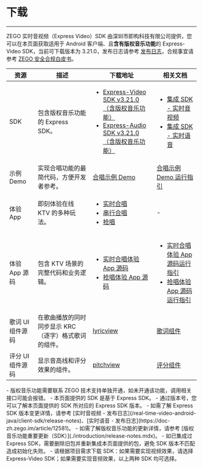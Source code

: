 # 下载

- - -

ZEGO 实时音视频（Express Video）SDK 由深圳市即构科技有限公司提供，您可以在本页面获取适用于 Android 客户端、且**含有版权音乐功能**的 Express-Video SDK，当前可下载版本为 3.21.0，发布日志请参考 [发布日志](./introduction/release-notes.mdx)，合规事宜请参考 [ZEGO 安全合规白皮书](https://doc-zh.zego.im/policies-and-agreements/zego-security-and-compliance-white-paper)。

| 资源 | 描述 | 下载地址 | 相关文档 |
| --- | --- | --- | --- |
| SDK | 包含版权音乐功能的 Express SDK。 | <ul><li>[Express-Video SDK v3.21.0（含版权音乐功能）](https://storage.zego.im/copyrighted_music/express/video/ZegoExpressVideo-android-shared-java.zip)</li><li>[Express-Audio SDK v3.21.0（含版权音乐功能）](https://storage.zego.im/copyrighted_music/express/audio/ZegoExpressAudio-android-shared-java.zip)</li></ul> | <ul><li>[集成 SDK - 实时音视频](./quick-starts/integrate-the-sdk/express-video.mdx)</li><li>[集成 SDK - 实时语音](./quick-starts/integrate-the-sdk/express-voice.mdx)</li></ul> |
| 示例 Demo | 实现合唱功能的最简代码，方便开发者参考。 | [合唱示例 Demo](https://storage.zego.im/downloads/KTV_demo/KTVChorusDemo_Android.zip) | [合唱示例 Demo 运行指引](./quick-starts/run-the-chorus-sample-code.mdx) |
| 体验 App | 即刻体验在线 KTV 的多种玩法。 | <ul><li>[实时合唱](./demo-app.mdx#实时合唱--抢唱)</li><li>[串行合唱](./demo-app.mdx#串行合唱)</li><li>[抢唱](./demo-app.mdx#实时合唱--抢唱)</li></ul> | - |
| 体验 App 源码 | 包含 KTV 场景的完整代码和业务逻辑。 | <ul><li>[实时合唱体验 App 源码](https://codestore.zego.im/project/16)</li><li>[抢唱体验 App 源码](https://codestore.zego.im/project/18)</li></ul> | <ul><li>[实时合唱体验 App 源码运行指引](./quick-starts/run-the-demo-app-source-code/real-time-chorus.mdx)</li><li>[抢唱体验 App 源码运行指引](./quick-starts/run-the-demo-app-source-code/grab-the-mic.mdx)</li></ul> |
| 歌词 UI 组件源码 | 在歌曲播放的同时同步显示 KRC（逐字）格式歌词的组件。 | [lyricview](https://storage.zego.im/GoEnjoy/Android/sourceCode/ZegoLyricView/lyricview.zip) | [歌词组件](./zego-content-center/lyrics-display-component.mdx) |
| 评分 UI 组件源码 | 显示音高线和评分效果的组件。 | [pitchview](https://storage.zego.im/GoEnjoy/Android/sourceCode/ZegoPitchView/pitchview.zip) | [评分组件](./zego-content-center/scoring-component.mdx) |

<Note title="说明">
- 版权音乐功能需要联系 ZEGO 技术支持单独开通，如未开通该功能，调用相关接口可能会报错。
- 本页面提供的 SDK 是基于 Express SDK。
    - 通过版本号，您可以了解本页面提供的 SDK 所对应的 Express SDK 版本。
    - 如需了解 Express SDK 版本变更详情，请参考 [实时音视频 - 发布日志](/real-time-video-android-java/client-sdk/release-notes)、[实时语音 - 发布日志](https://doc-zh.zego.im/article/12581)。
    - 如需了解版权音乐功能的更新详情，请参考 [版权音乐功能重要更新（SDK）](./introduction/release-notes.mdx)。
- 如已集成过 Express SDK，需要删除旧包并重新集成本页面提供的包，避免 SDK 版本不匹配造成初始化失败。
- 请根据项目需求下载 SDK：如果需要实现视频效果，请选择 Express-Video SDK；如果需要实现音频效果，以上两种 SDK 均可选择。 
</Note>
